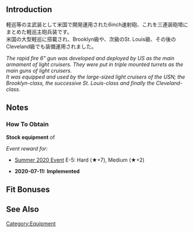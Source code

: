 {{EquipmentInfo}}

==Introduction==
軽巡等の主武装として米国で開発運用された6inch速射砲、これを三連装砲塔にまとめた軽巡主砲兵装です。<br>
米国の大型軽巡に搭載され、Brooklyn級や、次級のSt. Louis級、その後のCleveland級でも装備運用されました。

''The rapid fire 6" gun was developed and deployed by US as the main armament of light cruisers. They were put in triple mounted turrets as the main guns of light cruisers.''<br>
''It was equipped and used by the large-sized light cruisers of the USN; the Brooklyn-class, the successive St. Louis-class and finally the Cleveland-class.''

==Notes==
<div class="mw-collapsible"><h3>How To Obtain</h3>
<div class="mw-collapsible-content">
'''Stock equipment''' of {{Ship/Link|Helena}}

''Event reward for:''
* [[Summer 2020 Event]] E-5: Hard (★+7), Medium (★+2)

</div></div>


<div class="mw-collapsible><h3>Updates History</h3>
<div class="mw-collapsible-content>
* '''2020-07-11:''' '''Implemented'''
</div></div>

==Fit Bonuses==
{{:6inch Triple Rapid Fire Gun Mount Mk.16/Bonuses}}

==See Also==
{{Equipmentlist}}
[[Category:Equipment]]